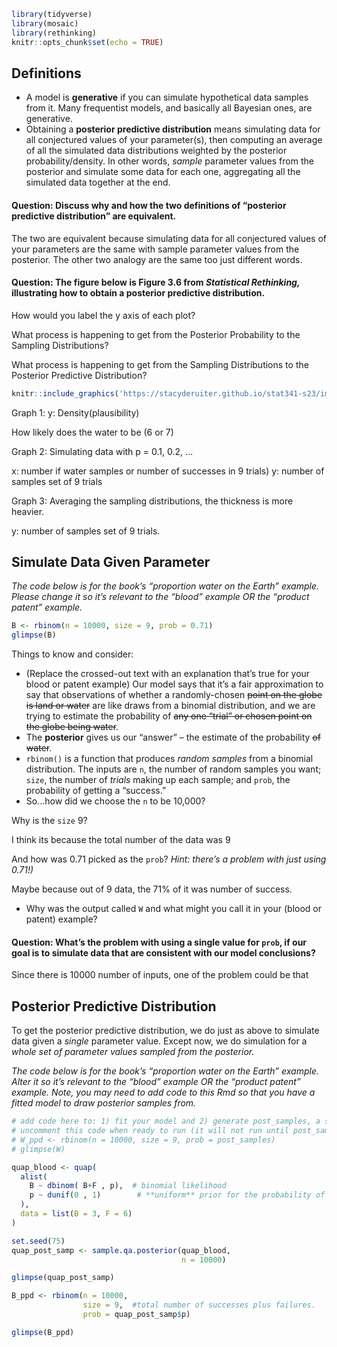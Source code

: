 ```r
library(tidyverse)
library(mosaic)
library(rethinking)
knitr::opts_chunk$set(echo = TRUE)
```

## Definitions

- A model is **generative** if you can simulate hypothetical data samples from it. Many frequentist models, and basically all Bayesian ones, are generative.
- Obtaining a **posterior predictive distribution** means simulating data for all conjectured values of your parameter(s), then computing an average of all the simulated data distributions weighted by the posterior probability/density. In other words, *sample* parameter values from the posterior and simulate some data for each one, aggregating all the simulated data together at the end.

#### Question: Discuss why and how the two definitions of "posterior predictive distribution" are equivalent.

The two are equivalent because simulating data for all conjectured values of your parameters are the same with sample parameter values from the posterior. The other two analogy are the same too just different words. 
 
#### Question: The figure below is Figure 3.6 from *Statistical Rethinking,* illustrating how to obtain a posterior predictive distribution. 

How would you label the y axis of each plot? 

What process is happening to get from the Posterior Probability to the Sampling Distributions? 

What process is happening to get from the Sampling Distributions to the Posterior Predictive Distribution? 

```r
knitr::include_graphics('https://stacyderuiter.github.io/stat341-s23/images/SRfig3p6.png')
```
Graph 1: y: Density(plausibility)

How likely does the water to be (6 or 7)

Graph 2: Simulating data with p = 0.1, 0.2, ...

x: number if water samples or number of successes in 9 trials)
y: number of samples set of 9 trials

Graph 3: Averaging the sampling distributions, the thickness is more heavier. 

y: number of samples set of 9 trials.

## Simulate Data Given Parameter

*The code below is for the book's "proportion water on the Earth" example. Please change it so it's relevant to the "blood" example OR the "product patent" example.*

```r
B <- rbinom(n = 10000, size = 9, prob = 0.71)
glimpse(B)
```

Things to know and consider:

- (Replace the crossed-out text with an explanation that's true for your blood or patent example) Our model says that it's a fair approximation to say that observations of whether a randomly-chosen ~~point on the globe is land or water~~ are like draws from a binomial distribution, and we are trying to estimate the probability of ~~any one "trial" or chosen point on the globe being water~~.
- The **posterior** gives us our "answer" -- the estimate of the probability ~~of water~~.
- `rbinom()` is a function that produces *random samples* from a binomial distribution. The inputs are `n`, the number of random samples you want; `size`, the number of *trials* making up each sample; and `prob`, the probability of getting a "success."
- So...how did we choose the `n` to be 10,000? 

Why is the `size` 9? 

I think its because the total number of the data was 9

And how was 0.71 picked as the `prob`? *Hint: there's a problem with just using 0.71!)*

Maybe because out of 9 data, the 71% of it was number of success.

- Why was the output called `W` and what might you call it in your (blood or patent) example?

#### Question: What's the problem with using a single value for `prob`, if our goal is to simulate data that are consistent with our model conclusions? 

Since there is 10000 number of inputs, one of the problem could be that 


## Posterior Predictive Distribution

To get the posterior predictive distribution, we do just as above to simulate data given a *single* parameter value. Except now, we do simulation for a *whole set of parameter values sampled from the posterior.*

*The code below is for the book's "proportion water on the Earth" example. Alter it so it's relevant to the "blood" example OR the "product patent" example. Note, you may need to add code to this Rmd so that you have a fitted model to draw posterior samples from.*

```r
# add code here to: 1) fit your model and 2) generate post_samples, a sample from the posterior, from it
# uncomment this code when ready to run (it will not run until post_samples exists!)
# W_ppd <- rbinom(n = 10000, size = 9, prob = post_samples)
# glimpse(W)
```

```r
quap_blood <- quap(
  alist(
    B ~ dbinom( B+F , p),  # binomial likelihood 
    p ~ dunif(0 , 1)        # **uniform** prior for the probability of success, "p"
  ), 
  data = list(B = 3, F = 6)
)
```

```r
set.seed(75)
quap_post_samp <- sample.qa.posterior(quap_blood,
                                      n = 10000)

glimpse(quap_post_samp)
```
```r
B_ppd <- rbinom(n = 10000, 
                size = 9,  #total number of successes plus failures.
                prob = quap_post_samp$p)

glimpse(B_ppd)
```
